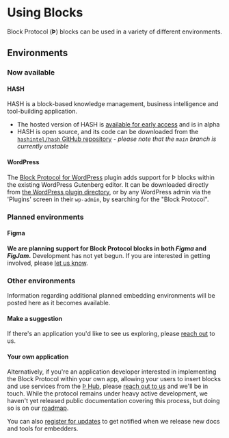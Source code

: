 # Using Blocks

Block Protocol (**Þ**) blocks can be used in a variety of different environments.

## Environments

### Now available

#### HASH

HASH is a block-based knowledge management, business intelligence and tool-building application.

- The hosted version of HASH is [available for early access](https://hash.ai) and is in alpha
- HASH is open source, and its code can be downloaded from the [`hashintel/hash` GitHub repository](https://github.com/hashintel/hash) - _please note that the `main` branch is currently unstable_

#### WordPress

The [Block Protocol for WordPress](https://blockprotocol.org/wordpress) plugin adds support for Þ blocks within the existing WordPress Gutenberg editor. It can be downloaded directly from [the WordPress plugin directory](https://wordpress.org/plugins/blockprotocol/), or by any WordPress admin via the 'Plugins' screen in their `wp-admin`, by searching for the "Block Protocol".

### Planned environments

#### Figma

**We are planning support for Block Protocol blocks in both _Figma_ and _FigJam_.** Development has not yet begun. If you are interested in getting involved, please [let us know](https://blockprotocol.org/contact).

### Other environments

Information regarding additional planned embedding environments will be posted here as it becomes available.

#### Make a suggestion

If there's an application you'd like to see us exploring, please [reach out](https://blockprotocol.org/contact) to us.

#### Your own application

Alternatively, if you're an application developer interested in implementing the Block Protocol within your own app, allowing your users to insert blocks and use services from the [Þ Hub](https://blockprotocol.org/hub), please [reach out to us](https://blockprotocol.org/contact) and we'll be in touch. While the protocol remains under heavy active development, we haven't yet released public documentation covering this process, but doing so is on our [roadmap](https://blockprotocol.org/roadmap).

You can also [register for updates](https://blockprotocol.org/signup) to get notified when we release new docs and tools for embedders.
